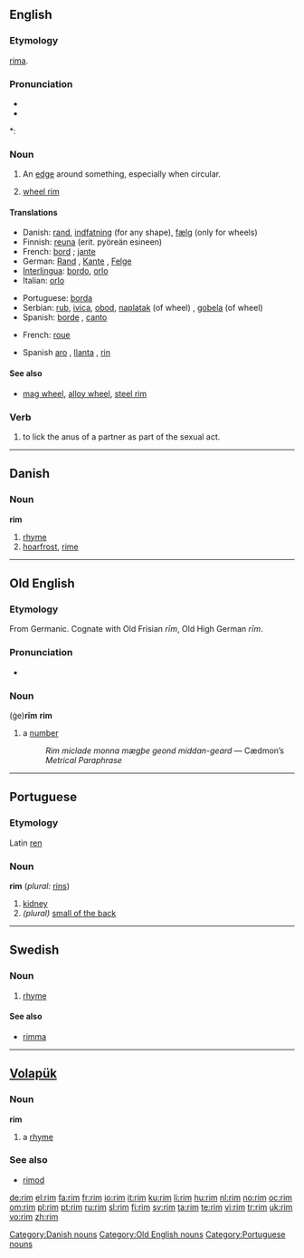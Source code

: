 {{wikipedia|dab=rim}}
==English==

===Etymology===
{{etyl|ang}} [[rima]].

===Pronunciation===
* {{IPA|/ɹɪm/}}
* {{audio|en-us-rim.ogg|Audio (US)}}

*: {{rhymes|ɪm}}

===Noun===
{{en-noun}}

# An [[edge]] around something, especially when circular.
# {{automotive}} [[wheel rim]]

====Translations====
{{trans-top|edge around something}}
* Danish: [[rand]], [[indfatning]] (for any shape), [[fælg]] (only for wheels)
* Finnish: [[reuna]] (erit. pyöreän esineen)
* French: [[bord]] {{italbrac|for any shape}} ; [[jante]] {{italbrac|only for wheels}}
* German: [[Rand]] {{m}}, [[Kante]] {{f}}, [[Felge]] {{i|of a wheel}}
* [[Interlingua]]: [[bordo]], [[orlo]]
* Italian: [[orlo]]
{{trans-mid}}
* Portuguese: [[borda]]
* Serbian: [[rub]], [[ivica]], [[obod]], [[naplatak]] (of wheel) {{m}}, [[gobela]] (of wheel) {{f}}
* Spanish: [[borde]] {{m}}, [[canto]]  {{m}}
{{trans-bottom}}

{{trans-top|wheel rim}}
* French: [[roue]]
{{trans-mid}}
* Spanish [[aro]] {{m}} {{italbrac|Argentina|Bolivia|Costa Rica|Dominican Republic|Ecuador|Guatemala|Peru|Puerto Rico}}, [[llanta]] {{f}} {{italbrac|Chile|Paraguay|Spain|Uruguay}}, [[rin]] {{m}} {{italbrac|Colombia|Mexico|Panama|Venezuela}}
{{trans-bottom}}

====See also====
* {{sense|wheel rim}} [[mag wheel]], [[alloy wheel]], [[steel rim]]

===Verb===
{{en-verb|rims|rimming|rimmed|rimmed}}

# to lick the anus of a partner as part of the sexual act.

----

==Danish==

===Noun===
'''rim'''

# [[rhyme]]
# [[hoarfrost]], [[rime]]

[[Category:Danish nouns]]

----

==Old English==

===Etymology===
From Germanic.  Cognate with Old Frisian ''rīm'', Old High German ''rīm''.

===Pronunciation===
* {{IPA|/ri:m/|lang=ang}}

===Noun===
(ġe)'''rīm''' {{n}}
'''rim'''

# a [[number]]
#: ''Rim miclade monna mægþe geond middan-geard'' — Cædmon’s ''Metrical Paraphrase''

[[Category:Old English nouns]]

----

==Portuguese==

===Etymology===
Latin [[ren]]

===Noun===
'''rim''' {{m}} (''plural:'' [[rins]])

# [[kidney]]
# ''(plural)'' [[small of the back]]

[[Category:Portuguese nouns]]

----

==Swedish==

===Noun===
{{infl|sv|noun|g=n}}
{{sv-noun-irreg-n|2=rimmet|4=rimmen}}

# [[rhyme]]

====See also====
* [[rimma]]

----

==[[Volapük]]==

===Noun===
'''rim'''

# a [[rhyme]]

===See also===
* [[rimod]]

[[de:rim]]
[[el:rim]]
[[fa:rim]]
[[fr:rim]]
[[io:rim]]
[[it:rim]]
[[ku:rim]]
[[li:rim]]
[[hu:rim]]
[[nl:rim]]
[[no:rim]]
[[oc:rim]]
[[om:rim]]
[[pl:rim]]
[[pt:rim]]
[[ru:rim]]
[[sl:rim]]
[[fi:rim]]
[[sv:rim]]
[[ta:rim]]
[[te:rim]]
[[vi:rim]]
[[tr:rim]]
[[uk:rim]]
[[vo:rim]]
[[zh:rim]]
